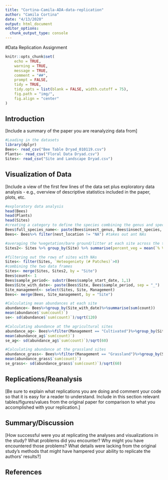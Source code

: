```yaml
---
title: "Cortina-Camila-ADA-data-replication"
author: "Camila Cortina"
date: "4/13/2020"
output: html_document
editor_options: 
  chunk_output_type: console
---
```

#Data Replication Assignment

```r
knitr::opts_chunk$set(
	echo = TRUE,
	warning = TRUE,
	message = TRUE,
	comment = "##",
	prompt = FALSE,
	tidy = TRUE,
	tidy.opts = list(blank = FALSE, width.cutoff = 75),
	fig.path = "img/",
	fig.align = "center"
)
```

## Introduction

[Include a summary of the paper you are reanalyzing data from]

```r
#Loading in the datasets
library(dplyr)
Bees<- read_csv("Bee Table Dryad_010119.csv")
Plants<- read_csv("Floral Data Dryad.csv")
Sites<- read_csv("Site and Landscape Dryad.csv")
```

## Visualization of Data

[Include a view of the first few lines of the data set plus exploratory data analysis - e.g., overview of descriptive statistics included in the paper, plots, etc.

```r
#exploratory data analysis 
head(Bees)
head(Plants)
head(Sites)
#creating a category to define the species combining the genus and species name 
Bees$full_species_name<- paste(Bees$insect_genus, Bees$insect_species, sep = "_")
Bees<- Bees%>% filter(nest_location != "NA") #takes out ant NAs

#averaging the %vegetation/bare ground/litter at each site across the three time points
Sites2<- Sites %>% group_by(Site) %>% summarise(percent_veg = mean(`% Vegetation`), percent_litter = mean(`% Litter`), percent_bare = mean(`% Bare`), percent_rocky = mean(`% Rocky/Other`), percent_canopy = mean(`% Canopy Cover`))

#filtering out the rows of sites with NAs
Sites<- filter(Sites, `Heteogeniety (# Patches)`>0)
#combining the two data frames
Sites<- merge(Sites, Sites2, by = "Site")
Bees$count<- 1
Bees$sample_period<- substr(Bees$sample_start_date, 1,1)
Bees$Site_with_date<- paste(Bees$Site, Bees$sample_period, sep = "_")
Site_management<- select(Sites, Site, Management)
Bees<- merge(Bees, Site_management, by = "Site")

#Calculating mean abundances at each site 
abundance<- Bees%>%group_by(Site_with_date)%>%summarise(sum(count))
mean(abundance$`sum(count)`)
se<- sd(abundance$`sum(count)`)/sqrt(120)

#Calculating abundance at the agricultural sites
abundance_ag<- Bees%>%filter(Management == "Cultivated")%>%group_by(Site_with_date)%>%summarise(sum(count))
mean(abundance_ag$`sum(count)`)
se_ag<- sd(abundance_ag$`sum(count)`)/sqrt(60)

#Calculating abundance at the grassland sites
abundance_grass<- Bees%>%filter(Management == "Grassland")%>%group_by(Site_with_date)%>%summarise(sum(count))
mean(abundance_grass$`sum(count)`)
se_grass<- sd(abundance_grass$`sum(count)`)/sqrt(60)

```

## Replications/Reanalysis

[Be sure to explain what replications you are doing and comment your code so that it is easy for a reader to understand. Include in this section relevant tables/figures/values from the original paper for comparison to what you accomplished with your replication.]

## Summary/Discussion

[How successful were you at replicating the analyses and visualizations in the study? What problems did you encounter? Why might you have encountered those problems? What details were lacking from the original study's methods that might have hampered your ability to replicate the authors' results?]

## References